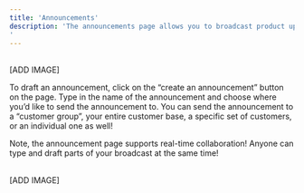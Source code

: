 ```yaml
---
title: 'Announcements'
description: 'The announcements page allows you to broadcast product updates, send renewal emails, newsletters and more directly on the platform. 
'
---
```



<br/>
[ADD IMAGE]
<br/>

To draft an announcement, click on the “create an announcement” button on the page. Type in the name of the announcement and choose where you’d like to send the announcement to. You can send the announcement to a “customer group”, your entire customer base, a specific set of customers, or an individual one as well! 

Note, the announcement page supports real-time collaboration! Anyone can type and draft parts of your broadcast at the same time!  

<br/>
[ADD IMAGE]
<br/>